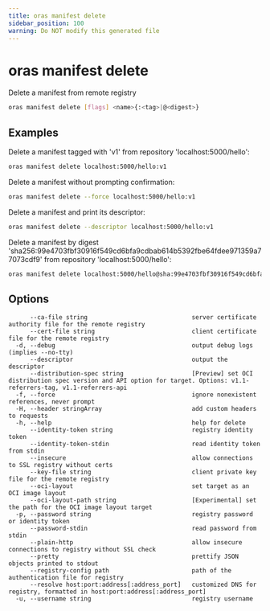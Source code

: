 ```yaml
---
title: oras manifest delete
sidebar_position: 100
warning: Do NOT modify this generated file
---
```


# oras manifest delete

Delete a manifest from remote registry

```bash
oras manifest delete [flags] <name>{:<tag>|@<digest>}
```

## Examples

Delete a manifest tagged with 'v1' from repository 'localhost:5000/hello':

```bash
oras manifest delete localhost:5000/hello:v1
```

Delete a manifest without prompting confirmation:

```bash
oras manifest delete --force localhost:5000/hello:v1
```

Delete a manifest and print its descriptor:

```bash
oras manifest delete --descriptor localhost:5000/hello:v1
```

Delete a manifest by digest 'sha256:99e4703fbf30916f549cd6bfa9cdbab614b5392fbe64fdee971359a77073cdf9' from repository 'localhost:5000/hello':

```bash
oras manifest delete localhost:5000/hello@sha:99e4703fbf30916f549cd6bfa9cdbab614b5392fbe64fdee971359a77073cdf9
```

## Options

```
      --ca-file string                             server certificate authority file for the remote registry
      --cert-file string                           client certificate file for the remote registry
  -d, --debug                                      output debug logs (implies --no-tty)
      --descriptor                                 output the descriptor
      --distribution-spec string                   [Preview] set OCI distribution spec version and API option for target. Options: v1.1-referrers-tag, v1.1-referrers-api
  -f, --force                                      ignore nonexistent references, never prompt
  -H, --header stringArray                         add custom headers to requests
  -h, --help                                       help for delete
      --identity-token string                      registry identity token
      --identity-token-stdin                       read identity token from stdin
      --insecure                                   allow connections to SSL registry without certs
      --key-file string                            client private key file for the remote registry
      --oci-layout                                 set target as an OCI image layout
      --oci-layout-path string                     [Experimental] set the path for the OCI image layout target
  -p, --password string                            registry password or identity token
      --password-stdin                             read password from stdin
      --plain-http                                 allow insecure connections to registry without SSL check
      --pretty                                     prettify JSON objects printed to stdout
      --registry-config path                       path of the authentication file for registry
      --resolve host:port:address[:address_port]   customized DNS for registry, formatted in host:port:address[:address_port]
  -u, --username string                            registry username
```
